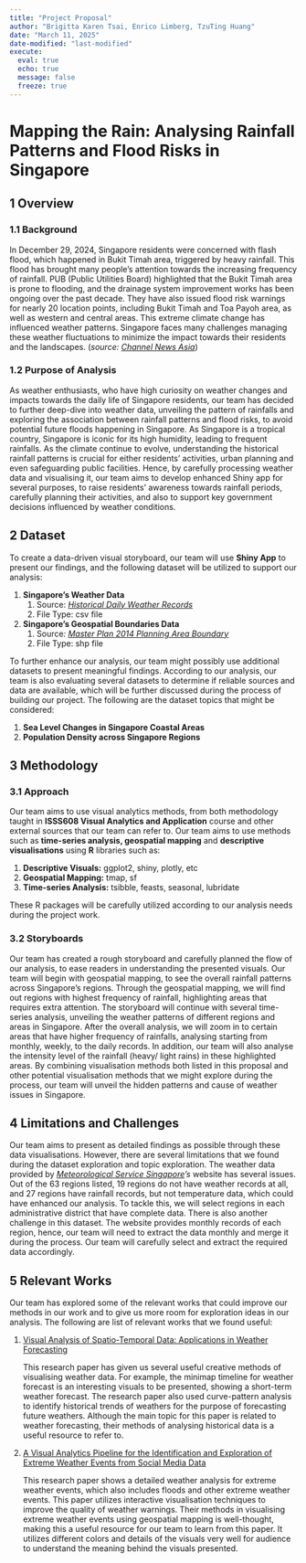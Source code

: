```yaml
---
title: "Project Proposal"
author: "Brigitta Karen Tsai, Enrico Limberg, TzuTing Huang"
date: "March 11, 2025"
date-modified: "last-modified"
execute: 
  eval: true
  echo: true
  message: false
  freeze: true
---
```


# Mapping the Rain: Analysing Rainfall Patterns and Flood Risks in Singapore

## 1 Overview

### 1.1 Background

In December 29, 2024, Singapore residents were concerned with flash flood, which happened in Bukit Timah area, triggered by heavy rainfall. This flood has brought many people's attention towards the increasing frequency of rainfall. PUB (Public Utilities Board) highlighted that the Bukit Timah area is prone to flooding, and the drainage system improvement works has been ongoing over the past decade. They have also issued flood risk warnings for nearly 20 location points, including Bukit Timah and Toa Payoh area, as well as western and central areas. This extreme climate change has influenced weather patterns. Singapore faces many challenges managing these weather fluctuations to minimize the impact towards their residents and the landscapes. (*source: [Channel News Asia](https://www.channelnewsasia.com/singapore/flash-floods-bukit-timah-heavy-rain-weather-4830136)*)

### 1.2 Purpose of Analysis

As weather enthusiasts, who have high curiosity on weather changes and impacts towards the daily life of Singapore residents, our team has decided to further deep-dive into weather data, unveiling the pattern of rainfalls and exploring the association between rainfall patterns and flood risks, to avoid potential future floods happening in Singapore. As Singapore is a tropical country, Singapore is iconic for its high humidity, leading to frequent rainfalls. As the climate continue to evolve, understanding the historical rainfall patterns is crucial for either residents' activities, urban planning and even safeguarding public facilities. Hence, by carefully processing weather data and visualising it, our team aims to develop enhanced Shiny app for several purposes, to raise residents' awareness towards rainfall periods, carefully planning their activities, and also to support key government decisions influenced by weather conditions.

## 2 Dataset

To create a data-driven visual storyboard, our team will use **Shiny App** to present our findings, and the following dataset will be utilized to support our analysis:

1.  **Singapore's Weather Data**
    1.  Source: [*Historical Daily Weather Records*](https://www.weather.gov.sg/climate-historical-daily/)
    2.  File Type: csv file
2.  **Singapore's Geospatial Boundaries Data**
    1.  Source*:* [*Master Plan 2014 Planning Area Boundary*](https://data.gov.sg/datasets/d_ae891df9d691b091f5383f87b842645a/view)
    2.  File Type: shp file

To further enhance our analysis, our team might possibly use additional datasets to present meaningful findings. According to our analysis, our team is also evaluating several datasets to determine if reliable sources and data are available, which will be further discussed during the process of building our project. The following are the dataset topics that might be considered:

1.  **Sea Level Changes in Singapore Coastal Areas**
2.  **Population Density across Singapore Regions**

## 3 Methodology

### 3.1 Approach

Our team aims to use visual analytics methods, from both methodology taught in **ISSS608 Visual Analytics and Application** course and other external sources that our team can refer to. Our team aims to use methods such as **time-series analysis, geospatial mapping** and **descriptive visualisations** using **R** libraries such as:

1.  **Descriptive Visuals:** ggplot2, shiny, plotly, etc
2.  **Geospatial Mapping:** tmap, sf
3.  **Time-series Analysis:** tsibble, feasts, seasonal, lubridate

These R packages will be carefully utilized according to our analysis needs during the project work.

### 3.2 Storyboards

Our team has created a rough storyboard and carefully planned the flow of our analysis, to ease readers in understanding the presented visuals. Our team will begin with geospatial mapping, to see the overall rainfall patterns across Singapore's regions. Through the geospatial mapping, we will find out regions with highest frequency of rainfall, highlighting areas that requires extra attention. The storyboard will continue with several time-series analysis, unveiling the weather patterns of different regions and areas in Singapore. After the overall analysis, we will zoom in to certain areas that have higher frequency of rainfalls, analysing starting from monthly, weekly, to the daily records. In addition, our team will also analyse the intensity level of the rainfall (heavy/ light rains) in these highlighted areas. By combining visualisation methods both listed in this proposal and other potential visualisation methods that we might explore during the process, our team will unveil the hidden patterns and cause of weather issues in Singapore.

## 4 Limitations and Challenges

Our team aims to present as detailed findings as possible through these data visualisations. However, there are several limitations that we found during the dataset exploration and topic exploration. The weather data provided by [*Meteorological Service Singapore*](https://www.weather.gov.sg/climate-historical-daily/)*'s* website has several issues. Out of the 63 regions listed, 19 regions do not have weather records at all, and 27 regions have rainfall records, but not temperature data, which could have enhanced our analysis. To tackle this, we will select regions in each administrative district that have complete data. There is also another challenge in this dataset. The website provides monthly records of each region, hence, our team will need to extract the data monthly and merge it during the process. Our team will carefully select and extract the required data accordingly.

## 5 Relevant Works

Our team has explored some of the relevant works that could improve our methods in our work and to give us more room for exploration ideas in our analysis. The following are list of relevant works that we found useful:

1.  [Visual Analysis of Spatio-Temporal Data: Applications in Weather Forecasting](https://www.researchgate.net/publication/280600288_Visual_Analysis_of_Spatio-Temporal_Data_Applications_in_Weather_Forecastinghttps://www.researchgate.net/publication/280600288_Visual_Analysis_of_Spatio-Temporal_Data_Applications_in_Weather_Forecasting)

    This research paper has given us several useful creative methods of visualising weather data. For example, the minimap timeline for weather forecast is an interesting visuals to be presented, showing a short-term weather forecast. The research paper also used curve-pattern analysis to identify historical trends of weathers for the purpose of forecasting future weathers. Although the main topic for this paper is related to weather forecasting, their methods of analysing historical data is a useful resource to refer to.

2.  [A Visual Analytics Pipeline for the Identification and Exploration of Extreme Weather Events from Social Media Data](https://www.mdpi.com/2225-1154/10/11/174)

    This research paper shows a detailed weather analysis for extreme weather events, which also includes floods and other extreme weather events. This paper utilizes interactive visualisation techniques to improve the quality of weather warnings. Their methods in visualising extreme weather events using geospatial mapping is well-thought, making this a useful resource for our team to learn from this paper. It utilizes different colors and details of the visuals very well for audience to understand the meaning behind the visuals presented.
